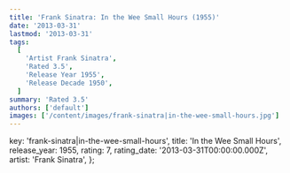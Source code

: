 ```yaml
---
title: 'Frank Sinatra: In the Wee Small Hours (1955)'
date: '2013-03-31'
lastmod: '2013-03-31'
tags:
  [
    'Artist Frank Sinatra',
    'Rated 3.5',
    'Release Year 1955',
    'Release Decade 1950',
  ]
summary: 'Rated 3.5'
authors: ['default']
images: ['/content/images/frank-sinatra|in-the-wee-small-hours.jpg']
---
```


  key: 'frank-sinatra|in-the-wee-small-hours',
  title: 'In the Wee Small Hours',
  release_year: 1955,
  rating: 7,
  rating_date: '2013-03-31T00:00:00.000Z',
  artist: 'Frank Sinatra',
};

<MusicRating data={data} />
